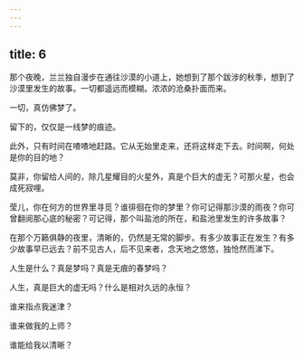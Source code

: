 ```yaml
---
---
---
```

title: 6
---



那个夜晚，兰兰独自漫步在通往沙漠的小道上，她想到了那个跋涉的秋季，想到了沙漠里发生的故事。一切都遥远而模糊。浓浓的沧桑扑面而来。

一切，真仿佛梦了。

留下的，仅仅是一线梦的痕迹。

此外，只有时间在喳喳地赶路。它从无始里走来，还将这样走下去。时间啊，何处是你的目的地？

莫非，你留给人间的，除几星耀目的火星外，真是个巨大的虚无？可那火星，也会成死寂哩。

莹儿，你在何方的世界里寻觅？谁徘徊在你的梦里？你可记得那沙漠的雨夜？你可曾翻阅那心底的秘密？可记得，那个叫盐池的所在，和盐池里发生的许多故事？

在那个万籁俱静的夜里，清晰的，仍然是无常的脚步。有多少故事正在发生？有多少故事早已远去？前不见古人，后不见来者，念天地之悠悠，独怆然而涕下。

人生是什么？真是梦吗？真是无痕的春梦吗？

人生，真是巨大的虚无吗？什么是相对久远的永恒？

谁来指点我迷津？

谁来做我的上师？

谁能给我以清晰？
